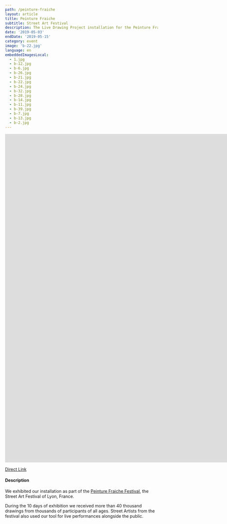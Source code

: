 ```yaml
---
path: /peinture-fraiche
layout: article
title: Peinture Fraiche
subtitle: Street Art Festival
description: The Live Drawing Project installation for the Peinture Fraiche Festival 2019 in Lyon, collaborative artwork.
date: '2019-05-03'
endDate: '2019-05-15'
category: event
image: 'b-22.jpg'
language: en
embeddedImagesLocal:
  - 1.jpg
  - b-12.jpg
  - b-6.jpg
  - b-26.jpg
  - b-21.jpg
  - b-22.jpg
  - b-24.jpg
  - b-32.jpg
  - b-28.jpg
  - b-14.jpg
  - b-11.jpg
  - b-39.jpg
  - b-7.jpg
  - b-13.jpg
  - b-2.jpg
---
```


<iframe
  src="https://player.vimeo.com/video/344490536"
  frameborder="0"
  allowfullscreen
  width="1920"
  height="1080"
></iframe>

[Direct Link](//vimeo.com/344490536)

#### Description

We exhibited our installation as part of the [Peinture Fraiche Festival](//peinturefraichefestival.fr), the Street Art Festival of Lyon, France.

During the 10 days of exhibition we received more than 40 thousand drawings from thousands of participants of all ages.
Street Artists from the festival also used our tool for live performances alongside the public.

<ImageGrid props={props} />
